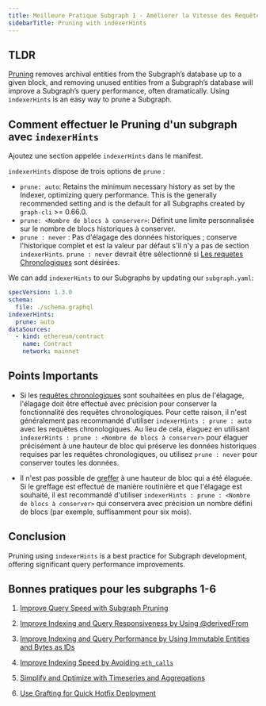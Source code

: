 ```yaml
---
title: Meilleure Pratique Subgraph 1 - Améliorer la Vitesse des Requêtes avec le Pruning de Subgraph
sidebarTitle: Pruning with indexerHints
---
```


## TLDR

[Pruning](/developing/creating-a-subgraph/#prune) removes archival entities from the Subgraph’s database up to a given block, and removing unused entities from a Subgraph’s database will improve a Subgraph’s query performance, often dramatically. Using `indexerHints` is an easy way to prune a Subgraph.

## Comment effectuer le Pruning d'un subgraph avec `indexerHints`

Ajoutez une section appelée `indexerHints` dans le manifest.

`indexerHints` dispose de trois options de `prune` :

- `prune: auto`: Retains the minimum necessary history as set by the Indexer, optimizing query performance. This is the generally recommended setting and is the default for all Subgraphs created by `graph-cli` >= 0.66.0.
- `prune: <Nombre de blocs à conserver>`: Définit une limite personnalisée sur le nombre de blocs historiques à conserver.
- `prune : never` : Pas d'élagage des données historiques ; conserve l'historique complet et est la valeur par défaut s'il n'y a pas de section `indexerHints`. `prune : never` devrait être sélectionné si [Les requetes Chronologiques](/subgraphs/querying/graphql-api/#time-travel-queries) sont désirées.

We can add `indexerHints` to our Subgraphs by updating our `subgraph.yaml`:

```yaml
specVersion: 1.3.0
schema:
  file: ./schema.graphql
indexerHints:
  prune: auto
dataSources:
  - kind: ethereum/contract
    name: Contract
    network: mainnet
```

## Points Importants

- Si les [requêtes chronologiques](/subgraphs/querying/graphql-api/#time-travel-queries) sont souhaitées en plus de l'élagage, l'élagage doit être effectué avec précision pour conserver la fonctionnalité des requêtes chronologiques. Pour cette raison, il n'est généralement pas recommandé d'utiliser `indexerHints : prune : auto` avec les requêtes chronologiques. Au lieu de cela, élaguez en utilisant `indexerHints : prune : <Nombre de blocs à conserver>` pour élaguer précisément à une hauteur de bloc qui préserve les données historiques requises par les requêtes chronologiques, ou utilisez `prune : never` pour conserver toutes les données.

- Il n'est pas possible de [greffer](/subgraphs/cookbook/grafting/) à une hauteur de bloc qui a été élaguée. Si le greffage est effectué de manière routinière et que l'élagage est souhaité, il est recommandé d'utiliser `indexerHints : prune : <Nombre de blocs à conserver>` qui conservera avec précision un nombre défini de blocs (par exemple, suffisamment pour six mois).

## Conclusion

Pruning using `indexerHints` is a best practice for Subgraph development, offering significant query performance improvements.

## Bonnes pratiques pour les subgraphs 1-6

1. [Improve Query Speed with Subgraph Pruning](/subgraphs/best-practices/pruning/)

2. [Improve Indexing and Query Responsiveness by Using @derivedFrom](/subgraphs/best-practices/derivedfrom/)

3. [Improve Indexing and Query Performance by Using Immutable Entities and Bytes as IDs](/subgraphs/best-practices/immutable-entities-bytes-as-ids/)

4. [Improve Indexing Speed by Avoiding `eth_calls`](/subgraphs/best-practices/avoid-eth-calls/)

5. [Simplify and Optimize with Timeseries and Aggregations](/subgraphs/best-practices/timeseries/)

6. [Use Grafting for Quick Hotfix Deployment](/subgraphs/best-practices/grafting-hotfix/)
